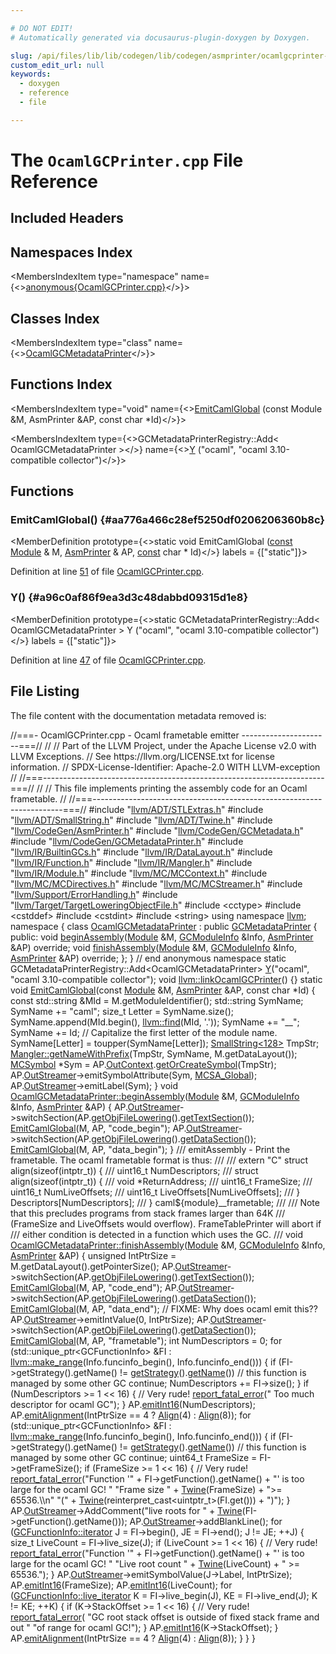 ```yaml
---

# DO NOT EDIT!
# Automatically generated via docusaurus-plugin-doxygen by Doxygen.

slug: /api/files/lib/lib/codegen/lib/codegen/asmprinter/ocamlgcprinter-cpp
custom_edit_url: null
keywords:
  - doxygen
  - reference
  - file

---
```





# The `OcamlGCPrinter.cpp` File Reference

<DoxygenPage pluginConfig={pluginConfig}>



## Included Headers

<IncludesList>
<IncludesListItem
  filePath="llvm/ADT/STLExtras.h"
  permalink="/docs/api/files/include/include/llvm/include/llvm/adt/stlextras-h"
  isLocal="true" />
<IncludesListItem
  filePath="llvm/ADT/SmallString.h"
  permalink="/docs/api/files/include/include/llvm/include/llvm/adt/smallstring-h"
  isLocal="true" />
<IncludesListItem
  filePath="llvm/ADT/Twine.h"
  permalink="/docs/api/files/include/include/llvm/include/llvm/adt/twine-h"
  isLocal="true" />
<IncludesListItem
  filePath="llvm/CodeGen/AsmPrinter.h"
  permalink="/docs/api/files/include/include/llvm/include/llvm/codegen/asmprinter-h"
  isLocal="true" />
<IncludesListItem
  filePath="llvm/CodeGen/GCMetadata.h"
  permalink="/docs/api/files/include/include/llvm/include/llvm/codegen/gcmetadata-h"
  isLocal="true" />
<IncludesListItem
  filePath="llvm/CodeGen/GCMetadataPrinter.h"
  permalink="/docs/api/files/include/include/llvm/include/llvm/codegen/gcmetadataprinter-h"
  isLocal="true" />
<IncludesListItem
  filePath="llvm/IR/BuiltinGCs.h"
  permalink="/docs/api/files/include/include/llvm/include/llvm/ir/builtingcs-h"
  isLocal="true" />
<IncludesListItem
  filePath="llvm/IR/DataLayout.h"
  permalink="/docs/api/files/include/include/llvm/include/llvm/ir/datalayout-h"
  isLocal="true" />
<IncludesListItem
  filePath="llvm/IR/Function.h"
  permalink="/docs/api/files/include/include/llvm/include/llvm/ir/function-h"
  isLocal="true" />
<IncludesListItem
  filePath="llvm/IR/Mangler.h"
  permalink="/docs/api/files/include/include/llvm/include/llvm/ir/mangler-h"
  isLocal="true" />
<IncludesListItem
  filePath="llvm/IR/Module.h"
  permalink="/docs/api/files/include/include/llvm/include/llvm/ir/module-h"
  isLocal="true" />
<IncludesListItem
  filePath="llvm/MC/MCContext.h"
  permalink="/docs/api/files/include/include/llvm/include/llvm/mc/mccontext-h"
  isLocal="true" />
<IncludesListItem
  filePath="llvm/MC/MCDirectives.h"
  permalink="/docs/api/files/include/include/llvm/include/llvm/mc/mcdirectives-h"
  isLocal="true" />
<IncludesListItem
  filePath="llvm/MC/MCStreamer.h"
  permalink="/docs/api/files/include/include/llvm/include/llvm/mc/mcstreamer-h"
  isLocal="true" />
<IncludesListItem
  filePath="llvm/Support/ErrorHandling.h"
  permalink="/docs/api/files/include/include/llvm/include/llvm/support/errorhandling-h"
  isLocal="true" />
<IncludesListItem
  filePath="llvm/Target/TargetLoweringObjectFile.h"
  permalink="/docs/api/files/include/include/llvm/include/llvm/target/targetloweringobjectfile-h"
  isLocal="true" />
<IncludesListItem
  filePath="cctype"
  permalink=""
  isLocal="false" />
<IncludesListItem
  filePath="cstddef"
  permalink=""
  isLocal="false" />
<IncludesListItem
  filePath="cstdint"
  permalink=""
  isLocal="false" />
<IncludesListItem
  filePath="string"
  permalink=""
  isLocal="false" />
</IncludesList>

## Namespaces Index

<MembersIndex>

<MembersIndexItem
  type="namespace"
  name={<><a href="/docs/api/namespaces/anonymous-ocamlgcprinter-cpp-">anonymous&#123;OcamlGCPrinter.cpp&#125;</a></>}>
</MembersIndexItem>

</MembersIndex>

## Classes Index

<MembersIndex>

<MembersIndexItem
  type="class"
  name={<><a href="/docs/api/classes/anonymous-namespace-ocamlgcprinter-cpp-/ocamlgcmetadataprinter">OcamlGCMetadataPrinter</a></>}>
</MembersIndexItem>

</MembersIndex>

## Functions Index

<MembersIndex>

<MembersIndexItem
  type="void"
  name={<><a href="#aa776a466c28ef5250df0206206360b8c">EmitCamlGlobal</a> (const Module &amp;M, AsmPrinter &amp;AP, const char &#42;Id)</>}>
</MembersIndexItem>

<MembersIndexItem
  type={<>GCMetadataPrinterRegistry::Add&lt; OcamlGCMetadataPrinter &gt;</>}
  name={<><a href="#a96c0af86f9ea3d3c48dabbd09315d1e8">Y</a> (&quot;ocaml&quot;, &quot;ocaml 3.10-compatible collector&quot;)</>}>
</MembersIndexItem>

</MembersIndex>


<SectionDefinition>

## Functions

### EmitCamlGlobal() {#aa776a466c28ef5250df0206206360b8c}

<MemberDefinition
  prototype={<>static void EmitCamlGlobal (<a href="/docs/api/files/lib/lib/target/lib/target/aarch64/aarch64promoteconstant-cpp/#a90f8350fecae261c25be85d38b451bff">const</a> <a href="/docs/api/classes/llvm/module">Module</a> &amp; M, <a href="/docs/api/classes/llvm/asmprinter">AsmPrinter</a> &amp; AP, <a href="/docs/api/files/lib/lib/target/lib/target/aarch64/aarch64promoteconstant-cpp/#a90f8350fecae261c25be85d38b451bff">const</a> char &#42; Id)</>}
  labels = {["static"]}>

Definition at line <a href="#l00051">51</a> of file <a href="/docs/api/files/lib/lib/codegen/lib/codegen/asmprinter/ocamlgcprinter-cpp">OcamlGCPrinter.cpp</a>.
</MemberDefinition>

### Y() {#a96c0af86f9ea3d3c48dabbd09315d1e8}

<MemberDefinition
  prototype={<>static GCMetadataPrinterRegistry::Add&lt; OcamlGCMetadataPrinter &gt; Y (&quot;ocaml&quot;, &quot;ocaml 3.10-compatible collector&quot;)</>}
  labels = {["static"]}>

Definition at line <a href="#l00047">47</a> of file <a href="/docs/api/files/lib/lib/codegen/lib/codegen/asmprinter/ocamlgcprinter-cpp">OcamlGCPrinter.cpp</a>.
</MemberDefinition>

</SectionDefinition>

## File Listing

The file content with the documentation metadata removed is:

<ProgramListing>

<Link id="l00001" /><CodeLine lineNumber="1"><Highlight kind="comment">//===- OcamlGCPrinter.cpp - Ocaml frametable emitter ----------------------===//</Highlight><Highlight kind="normal"></Highlight></CodeLine>
<Link id="l00002" /><CodeLine lineNumber="2"><Highlight kind="normal"></Highlight><Highlight kind="comment">//</Highlight><Highlight kind="normal"></Highlight></CodeLine>
<Link id="l00003" /><CodeLine lineNumber="3"><Highlight kind="normal"></Highlight><Highlight kind="comment">// Part of the LLVM Project, under the Apache License v2.0 with LLVM Exceptions.</Highlight><Highlight kind="normal"></Highlight></CodeLine>
<Link id="l00004" /><CodeLine lineNumber="4"><Highlight kind="normal"></Highlight><Highlight kind="comment">// See https://llvm.org/LICENSE.txt for license information.</Highlight><Highlight kind="normal"></Highlight></CodeLine>
<Link id="l00005" /><CodeLine lineNumber="5"><Highlight kind="normal"></Highlight><Highlight kind="comment">// SPDX-License-Identifier: Apache-2.0 WITH LLVM-exception</Highlight><Highlight kind="normal"></Highlight></CodeLine>
<Link id="l00006" /><CodeLine lineNumber="6"><Highlight kind="normal"></Highlight><Highlight kind="comment">//</Highlight><Highlight kind="normal"></Highlight></CodeLine>
<Link id="l00007" /><CodeLine lineNumber="7"><Highlight kind="normal"></Highlight><Highlight kind="comment">//===----------------------------------------------------------------------===//</Highlight><Highlight kind="normal"></Highlight></CodeLine>
<Link id="l00008" /><CodeLine lineNumber="8"><Highlight kind="normal"></Highlight><Highlight kind="comment">//</Highlight><Highlight kind="normal"></Highlight></CodeLine>
<Link id="l00009" /><CodeLine lineNumber="9"><Highlight kind="normal"></Highlight><Highlight kind="comment">// This file implements printing the assembly code for an Ocaml frametable.</Highlight><Highlight kind="normal"></Highlight></CodeLine>
<Link id="l00010" /><CodeLine lineNumber="10"><Highlight kind="normal"></Highlight><Highlight kind="comment">//</Highlight><Highlight kind="normal"></Highlight></CodeLine>
<Link id="l00011" /><CodeLine lineNumber="11"><Highlight kind="normal"></Highlight><Highlight kind="comment">//===----------------------------------------------------------------------===//</Highlight><Highlight kind="normal"></Highlight></CodeLine>
<Link id="l00012" /><CodeLine lineNumber="12"><Highlight kind="normal"></Highlight></CodeLine>
<Link id="l00013" /><CodeLine lineNumber="13"><Highlight kind="normal"></Highlight><Highlight kind="preprocessor">#include &quot;<a href="/docs/api/files/include/include/llvm/include/llvm/adt/stlextras-h">llvm/ADT/STLExtras.h</a>&quot;</Highlight><Highlight kind="normal"></Highlight></CodeLine>
<Link id="l00014" /><CodeLine lineNumber="14"><Highlight kind="normal"></Highlight><Highlight kind="preprocessor">#include &quot;<a href="/docs/api/files/include/include/llvm/include/llvm/adt/smallstring-h">llvm/ADT/SmallString.h</a>&quot;</Highlight><Highlight kind="normal"></Highlight></CodeLine>
<Link id="l00015" /><CodeLine lineNumber="15"><Highlight kind="normal"></Highlight><Highlight kind="preprocessor">#include &quot;<a href="/docs/api/files/include/include/llvm/include/llvm/adt/twine-h">llvm/ADT/Twine.h</a>&quot;</Highlight><Highlight kind="normal"></Highlight></CodeLine>
<Link id="l00016" /><CodeLine lineNumber="16"><Highlight kind="normal"></Highlight><Highlight kind="preprocessor">#include &quot;<a href="/docs/api/files/include/include/llvm/include/llvm/codegen/asmprinter-h">llvm/CodeGen/AsmPrinter.h</a>&quot;</Highlight><Highlight kind="normal"></Highlight></CodeLine>
<Link id="l00017" /><CodeLine lineNumber="17"><Highlight kind="normal"></Highlight><Highlight kind="preprocessor">#include &quot;<a href="/docs/api/files/include/include/llvm/include/llvm/codegen/gcmetadata-h">llvm/CodeGen/GCMetadata.h</a>&quot;</Highlight><Highlight kind="normal"></Highlight></CodeLine>
<Link id="l00018" /><CodeLine lineNumber="18"><Highlight kind="normal"></Highlight><Highlight kind="preprocessor">#include &quot;<a href="/docs/api/files/include/include/llvm/include/llvm/codegen/gcmetadataprinter-h">llvm/CodeGen/GCMetadataPrinter.h</a>&quot;</Highlight><Highlight kind="normal"></Highlight></CodeLine>
<Link id="l00019" /><CodeLine lineNumber="19"><Highlight kind="normal"></Highlight><Highlight kind="preprocessor">#include &quot;<a href="/docs/api/files/include/include/llvm/include/llvm/ir/builtingcs-h">llvm/IR/BuiltinGCs.h</a>&quot;</Highlight><Highlight kind="normal"></Highlight></CodeLine>
<Link id="l00020" /><CodeLine lineNumber="20"><Highlight kind="normal"></Highlight><Highlight kind="preprocessor">#include &quot;<a href="/docs/api/files/include/include/llvm/include/llvm/ir/datalayout-h">llvm/IR/DataLayout.h</a>&quot;</Highlight><Highlight kind="normal"></Highlight></CodeLine>
<Link id="l00021" /><CodeLine lineNumber="21"><Highlight kind="normal"></Highlight><Highlight kind="preprocessor">#include &quot;<a href="/docs/api/files/include/include/llvm/include/llvm/ir/function-h">llvm/IR/Function.h</a>&quot;</Highlight><Highlight kind="normal"></Highlight></CodeLine>
<Link id="l00022" /><CodeLine lineNumber="22"><Highlight kind="normal"></Highlight><Highlight kind="preprocessor">#include &quot;<a href="/docs/api/files/include/include/llvm/include/llvm/ir/mangler-h">llvm/IR/Mangler.h</a>&quot;</Highlight><Highlight kind="normal"></Highlight></CodeLine>
<Link id="l00023" /><CodeLine lineNumber="23"><Highlight kind="normal"></Highlight><Highlight kind="preprocessor">#include &quot;<a href="/docs/api/files/include/include/llvm/include/llvm/ir/module-h">llvm/IR/Module.h</a>&quot;</Highlight><Highlight kind="normal"></Highlight></CodeLine>
<Link id="l00024" /><CodeLine lineNumber="24"><Highlight kind="normal"></Highlight><Highlight kind="preprocessor">#include &quot;<a href="/docs/api/files/include/include/llvm/include/llvm/mc/mccontext-h">llvm/MC/MCContext.h</a>&quot;</Highlight><Highlight kind="normal"></Highlight></CodeLine>
<Link id="l00025" /><CodeLine lineNumber="25"><Highlight kind="normal"></Highlight><Highlight kind="preprocessor">#include &quot;<a href="/docs/api/files/include/include/llvm/include/llvm/mc/mcdirectives-h">llvm/MC/MCDirectives.h</a>&quot;</Highlight><Highlight kind="normal"></Highlight></CodeLine>
<Link id="l00026" /><CodeLine lineNumber="26"><Highlight kind="normal"></Highlight><Highlight kind="preprocessor">#include &quot;<a href="/docs/api/files/include/include/llvm/include/llvm/mc/mcstreamer-h">llvm/MC/MCStreamer.h</a>&quot;</Highlight><Highlight kind="normal"></Highlight></CodeLine>
<Link id="l00027" /><CodeLine lineNumber="27"><Highlight kind="normal"></Highlight><Highlight kind="preprocessor">#include &quot;<a href="/docs/api/files/include/include/llvm/include/llvm/support/errorhandling-h">llvm/Support/ErrorHandling.h</a>&quot;</Highlight><Highlight kind="normal"></Highlight></CodeLine>
<Link id="l00028" /><CodeLine lineNumber="28"><Highlight kind="normal"></Highlight><Highlight kind="preprocessor">#include &quot;<a href="/docs/api/files/include/include/llvm/include/llvm/target/targetloweringobjectfile-h">llvm/Target/TargetLoweringObjectFile.h</a>&quot;</Highlight><Highlight kind="normal"></Highlight></CodeLine>
<Link id="l00029" /><CodeLine lineNumber="29"><Highlight kind="normal"></Highlight><Highlight kind="preprocessor">#include &lt;cctype&gt;</Highlight><Highlight kind="normal"></Highlight></CodeLine>
<Link id="l00030" /><CodeLine lineNumber="30"><Highlight kind="normal"></Highlight><Highlight kind="preprocessor">#include &lt;cstddef&gt;</Highlight><Highlight kind="normal"></Highlight></CodeLine>
<Link id="l00031" /><CodeLine lineNumber="31"><Highlight kind="normal"></Highlight><Highlight kind="preprocessor">#include &lt;cstdint&gt;</Highlight><Highlight kind="normal"></Highlight></CodeLine>
<Link id="l00032" /><CodeLine lineNumber="32"><Highlight kind="normal"></Highlight><Highlight kind="preprocessor">#include &lt;string&gt;</Highlight><Highlight kind="normal"></Highlight></CodeLine>
<Link id="l00033" /><CodeLine lineNumber="33"><Highlight kind="normal"></Highlight></CodeLine>
<Link id="l00034" /><CodeLine lineNumber="34"><Highlight kind="normal"></Highlight><Highlight kind="keyword">using namespace </Highlight><Highlight kind="normal"><a href="/docs/api/namespaces/llvm">llvm</a>;</Highlight></CodeLine>
<Link id="l00035" /><CodeLine lineNumber="35"><Highlight kind="normal"></Highlight></CodeLine>
<Link id="l00036" /><CodeLine lineNumber="36" lineLink="/docs/api/namespaces/anonymous-ocamlgcprinter-cpp-"><Highlight kind="normal"></Highlight><Highlight kind="keyword">namespace </Highlight><Highlight kind="normal">&#123;</Highlight></CodeLine>
<Link id="l00037" /><CodeLine lineNumber="37"><Highlight kind="normal"></Highlight></CodeLine>
<Link id="l00038" /><CodeLine lineNumber="38" lineLink="/docs/api/classes/anonymous-namespace-ocamlgcprinter-cpp-/ocamlgcmetadataprinter"><Highlight kind="normal"></Highlight><Highlight kind="keyword">class </Highlight><Highlight kind="normal"><a href="/docs/api/classes/anonymous-namespace-ocamlgcprinter-cpp-/ocamlgcmetadataprinter">OcamlGCMetadataPrinter</a> : </Highlight><Highlight kind="keyword">public</Highlight><Highlight kind="normal"> <a href="/docs/api/classes/llvm/gcmetadataprinter/#ae944ce49adc84bc2384d95f293763a64">GCMetadataPrinter</a> &#123;</Highlight></CodeLine>
<Link id="l00039" /><CodeLine lineNumber="39"><Highlight kind="normal"></Highlight><Highlight kind="keyword">public</Highlight><Highlight kind="normal">:</Highlight></CodeLine>
<Link id="l00040" /><CodeLine lineNumber="40"><Highlight kind="normal">  </Highlight><Highlight kind="keywordtype">void</Highlight><Highlight kind="normal"> <a href="/docs/api/classes/anonymous-namespace-ocamlgcprinter-cpp-/ocamlgcmetadataprinter/#ab53bb67e2b02768e2950e8991829e32d">beginAssembly</a>(<a href="/docs/api/classes/llvm/module">Module</a> &amp;M, <a href="/docs/api/classes/llvm/gcmoduleinfo">GCModuleInfo</a> &amp;Info, <a href="/docs/api/classes/llvm/gcmetadataprinter/#a47b1796e5c0a56e8a36cf39ae2d051a5">AsmPrinter</a> &amp;AP) </Highlight><Highlight kind="keyword">override</Highlight><Highlight kind="normal">;</Highlight></CodeLine>
<Link id="l00041" /><CodeLine lineNumber="41"><Highlight kind="normal">  </Highlight><Highlight kind="keywordtype">void</Highlight><Highlight kind="normal"> <a href="/docs/api/classes/anonymous-namespace-ocamlgcprinter-cpp-/ocamlgcmetadataprinter/#a6abb5b979094dd3eba1a0375a96e365a">finishAssembly</a>(<a href="/docs/api/classes/llvm/module">Module</a> &amp;M, <a href="/docs/api/classes/llvm/gcmoduleinfo">GCModuleInfo</a> &amp;Info, <a href="/docs/api/classes/llvm/gcmetadataprinter/#a47b1796e5c0a56e8a36cf39ae2d051a5">AsmPrinter</a> &amp;AP) </Highlight><Highlight kind="keyword">override</Highlight><Highlight kind="normal">;</Highlight></CodeLine>
<Link id="l00042" /><CodeLine lineNumber="42"><Highlight kind="normal">&#125;;</Highlight></CodeLine>
<Link id="l00043" /><CodeLine lineNumber="43"><Highlight kind="normal"></Highlight></CodeLine>
<Link id="l00044" /><CodeLine lineNumber="44"><Highlight kind="normal">&#125; </Highlight><Highlight kind="comment">// end anonymous namespace</Highlight><Highlight kind="normal"></Highlight></CodeLine>
<Link id="l00045" /><CodeLine lineNumber="45"><Highlight kind="normal"></Highlight></CodeLine>
<Link id="l00046" /><CodeLine lineNumber="46"><Highlight kind="normal"></Highlight><Highlight kind="keyword">static</Highlight><Highlight kind="normal"> GCMetadataPrinterRegistry::Add&lt;OcamlGCMetadataPrinter&gt;</Highlight></CodeLine>
<Link id="l00047" /><CodeLine lineNumber="47" lineLink="#a96c0af86f9ea3d3c48dabbd09315d1e8"><Highlight kind="normal">    <a href="/docs/api/files/lib/lib/tablegen/tablegenbackendskeleton-cpp/#a262774d3e5186511427e5b2414a85f7f">Y</a>(</Highlight><Highlight kind="stringliteral">&quot;ocaml&quot;</Highlight><Highlight kind="normal">, </Highlight><Highlight kind="stringliteral">&quot;ocaml 3.10-compatible collector&quot;</Highlight><Highlight kind="normal">);</Highlight></CodeLine>
<Link id="l00048" /><CodeLine lineNumber="48"><Highlight kind="normal"></Highlight></CodeLine>
<Link id="l00049" /><CodeLine lineNumber="49" lineLink="/docs/api/namespaces/llvm/#ab9662f6c26920237f3dd13a8f508039b"><Highlight kind="normal"></Highlight><Highlight kind="keywordtype">void</Highlight><Highlight kind="normal"> <a href="/docs/api/namespaces/llvm/#ab9662f6c26920237f3dd13a8f508039b">llvm::linkOcamlGCPrinter</a>() &#123;&#125;</Highlight></CodeLine>
<Link id="l00050" /><CodeLine lineNumber="50"><Highlight kind="normal"></Highlight></CodeLine>
<Link id="l00051" /><CodeLine lineNumber="51" lineLink="#aa776a466c28ef5250df0206206360b8c"><Highlight kind="normal"></Highlight><Highlight kind="keyword">static</Highlight><Highlight kind="normal"> </Highlight><Highlight kind="keywordtype">void</Highlight><Highlight kind="normal"> <a href="#aa776a466c28ef5250df0206206360b8c">EmitCamlGlobal</a>(</Highlight><Highlight kind="keyword">const</Highlight><Highlight kind="normal"> <a href="/docs/api/classes/llvm/module">Module</a> &amp;M, <a href="/docs/api/classes/llvm/asmprinter">AsmPrinter</a> &amp;AP, </Highlight><Highlight kind="keyword">const</Highlight><Highlight kind="normal"> </Highlight><Highlight kind="keywordtype">char</Highlight><Highlight kind="normal"> &#42;Id) &#123;</Highlight></CodeLine>
<Link id="l00052" /><CodeLine lineNumber="52"><Highlight kind="normal">  </Highlight><Highlight kind="keyword">const</Highlight><Highlight kind="normal"> std::string &amp;MId = M.getModuleIdentifier();</Highlight></CodeLine>
<Link id="l00053" /><CodeLine lineNumber="53"><Highlight kind="normal"></Highlight></CodeLine>
<Link id="l00054" /><CodeLine lineNumber="54"><Highlight kind="normal">  std::string SymName;</Highlight></CodeLine>
<Link id="l00055" /><CodeLine lineNumber="55"><Highlight kind="normal">  SymName += </Highlight><Highlight kind="stringliteral">&quot;caml&quot;</Highlight><Highlight kind="normal">;</Highlight></CodeLine>
<Link id="l00056" /><CodeLine lineNumber="56"><Highlight kind="normal">  </Highlight><Highlight kind="keywordtype">size&#95;t</Highlight><Highlight kind="normal"> Letter = SymName.size();</Highlight></CodeLine>
<Link id="l00057" /><CodeLine lineNumber="57"><Highlight kind="normal">  SymName.append(MId.begin(), <a href="/docs/api/namespaces/llvm/#a086e9fbdb06276db7753101a08a63adf">llvm::find</a>(MId, </Highlight><Highlight kind="charliteral">&#39;.&#39;</Highlight><Highlight kind="normal">));</Highlight></CodeLine>
<Link id="l00058" /><CodeLine lineNumber="58"><Highlight kind="normal">  SymName += </Highlight><Highlight kind="stringliteral">&quot;&#95;&#95;&quot;</Highlight><Highlight kind="normal">;</Highlight></CodeLine>
<Link id="l00059" /><CodeLine lineNumber="59"><Highlight kind="normal">  SymName += Id;</Highlight></CodeLine>
<Link id="l00060" /><CodeLine lineNumber="60"><Highlight kind="normal"></Highlight></CodeLine>
<Link id="l00061" /><CodeLine lineNumber="61"><Highlight kind="normal">  </Highlight><Highlight kind="comment">// Capitalize the first letter of the module name.</Highlight><Highlight kind="normal"></Highlight></CodeLine>
<Link id="l00062" /><CodeLine lineNumber="62"><Highlight kind="normal">  SymName&#91;Letter&#93; = toupper(SymName&#91;Letter&#93;);</Highlight></CodeLine>
<Link id="l00063" /><CodeLine lineNumber="63"><Highlight kind="normal"></Highlight></CodeLine>
<Link id="l00064" /><CodeLine lineNumber="64"><Highlight kind="normal">  <a href="/docs/api/classes/llvm/smallstring">SmallString&lt;128&gt;</a> TmpStr;</Highlight></CodeLine>
<Link id="l00065" /><CodeLine lineNumber="65"><Highlight kind="normal">  <a href="/docs/api/classes/llvm/mangler/#aa1c9296fd511eb96bb487befbf5e7cea">Mangler::getNameWithPrefix</a>(TmpStr, SymName, M.getDataLayout());</Highlight></CodeLine>
<Link id="l00066" /><CodeLine lineNumber="66"><Highlight kind="normal"></Highlight></CodeLine>
<Link id="l00067" /><CodeLine lineNumber="67"><Highlight kind="normal">  <a href="/docs/api/classes/llvm/mcsymbol">MCSymbol</a> &#42;Sym = AP.<a href="/docs/api/classes/llvm/asmprinter/#aa7625af893e242d33b9f182066f59310">OutContext</a>.<a href="/docs/api/classes/llvm/mccontext/#ac11eef690074972378846024abbe8722">getOrCreateSymbol</a>(TmpStr);</Highlight></CodeLine>
<Link id="l00068" /><CodeLine lineNumber="68"><Highlight kind="normal"></Highlight></CodeLine>
<Link id="l00069" /><CodeLine lineNumber="69"><Highlight kind="normal">  AP.<a href="/docs/api/classes/llvm/asmprinter/#ac189a157a6aab76ea837c13ec615dbc9">OutStreamer</a>-&gt;emitSymbolAttribute(Sym, <a href="/docs/api/namespaces/llvm/#af74c787f7a33e251485729416d260243aa1e94c23156e37812e4d6e078af1d728">MCSA&#95;Global</a>);</Highlight></CodeLine>
<Link id="l00070" /><CodeLine lineNumber="70"><Highlight kind="normal">  AP.<a href="/docs/api/classes/llvm/asmprinter/#ac189a157a6aab76ea837c13ec615dbc9">OutStreamer</a>-&gt;emitLabel(Sym);</Highlight></CodeLine>
<Link id="l00071" /><CodeLine lineNumber="71"><Highlight kind="normal">&#125;</Highlight></CodeLine>
<Link id="l00072" /><CodeLine lineNumber="72"><Highlight kind="normal"></Highlight></CodeLine>
<Link id="l00073" /><CodeLine lineNumber="73" lineLink="/docs/api/classes/anonymous-namespace-ocamlgcprinter-cpp-/ocamlgcmetadataprinter/#ab53bb67e2b02768e2950e8991829e32d"><Highlight kind="normal"></Highlight><Highlight kind="keywordtype">void</Highlight><Highlight kind="normal"> <a href="/docs/api/classes/anonymous-namespace-ocamlgcprinter-cpp-/ocamlgcmetadataprinter/#ab53bb67e2b02768e2950e8991829e32d">OcamlGCMetadataPrinter::beginAssembly</a>(<a href="/docs/api/classes/llvm/module">Module</a> &amp;M, <a href="/docs/api/classes/llvm/gcmoduleinfo">GCModuleInfo</a> &amp;Info,</Highlight></CodeLine>
<Link id="l00074" /><CodeLine lineNumber="74"><Highlight kind="normal">                                           <a href="/docs/api/classes/llvm/gcmetadataprinter/#a47b1796e5c0a56e8a36cf39ae2d051a5">AsmPrinter</a> &amp;AP) &#123;</Highlight></CodeLine>
<Link id="l00075" /><CodeLine lineNumber="75"><Highlight kind="normal">  AP.<a href="/docs/api/classes/llvm/asmprinter/#ac189a157a6aab76ea837c13ec615dbc9">OutStreamer</a>-&gt;switchSection(AP.<a href="/docs/api/classes/llvm/asmprinter/#a0580b05cc0794957d4ac1ce2f209ac87">getObjFileLowering</a>().<a href="/docs/api/classes/llvm/mcobjectfileinfo/#af1e49c4350a67d9c442c39ab1dc211eb">getTextSection</a>());</Highlight></CodeLine>
<Link id="l00076" /><CodeLine lineNumber="76"><Highlight kind="normal">  <a href="#aa776a466c28ef5250df0206206360b8c">EmitCamlGlobal</a>(M, AP, </Highlight><Highlight kind="stringliteral">&quot;code&#95;begin&quot;</Highlight><Highlight kind="normal">);</Highlight></CodeLine>
<Link id="l00077" /><CodeLine lineNumber="77"><Highlight kind="normal"></Highlight></CodeLine>
<Link id="l00078" /><CodeLine lineNumber="78"><Highlight kind="normal">  AP.<a href="/docs/api/classes/llvm/asmprinter/#ac189a157a6aab76ea837c13ec615dbc9">OutStreamer</a>-&gt;switchSection(AP.<a href="/docs/api/classes/llvm/asmprinter/#a0580b05cc0794957d4ac1ce2f209ac87">getObjFileLowering</a>().<a href="/docs/api/classes/llvm/mcobjectfileinfo/#afd9ae84447d7be72e18fd897b3f036d2">getDataSection</a>());</Highlight></CodeLine>
<Link id="l00079" /><CodeLine lineNumber="79"><Highlight kind="normal">  <a href="#aa776a466c28ef5250df0206206360b8c">EmitCamlGlobal</a>(M, AP, </Highlight><Highlight kind="stringliteral">&quot;data&#95;begin&quot;</Highlight><Highlight kind="normal">);</Highlight></CodeLine>
<Link id="l00080" /><CodeLine lineNumber="80"><Highlight kind="normal">&#125;</Highlight></CodeLine>
<Link id="l00081" /><CodeLine lineNumber="81"><Highlight kind="normal"></Highlight><Highlight kind="comment"></Highlight></CodeLine>
<Link id="l00082" /><CodeLine lineNumber="82"><Highlight kind="comment">/// emitAssembly - Print the frametable. The ocaml frametable format is thus:</Highlight></CodeLine>
<Link id="l00083" /><CodeLine lineNumber="83"><Highlight kind="comment">///</Highlight></CodeLine>
<Link id="l00084" /><CodeLine lineNumber="84"><Highlight kind="comment">///   extern &quot;C&quot; struct align(sizeof(intptr&#95;t)) &#123;</Highlight></CodeLine>
<Link id="l00085" /><CodeLine lineNumber="85"><Highlight kind="comment">///     uint16&#95;t NumDescriptors;</Highlight></CodeLine>
<Link id="l00086" /><CodeLine lineNumber="86"><Highlight kind="comment">///     struct align(sizeof(intptr&#95;t)) &#123;</Highlight></CodeLine>
<Link id="l00087" /><CodeLine lineNumber="87"><Highlight kind="comment">///       void &#42;ReturnAddress;</Highlight></CodeLine>
<Link id="l00088" /><CodeLine lineNumber="88"><Highlight kind="comment">///       uint16&#95;t FrameSize;</Highlight></CodeLine>
<Link id="l00089" /><CodeLine lineNumber="89"><Highlight kind="comment">///       uint16&#95;t NumLiveOffsets;</Highlight></CodeLine>
<Link id="l00090" /><CodeLine lineNumber="90"><Highlight kind="comment">///       uint16&#95;t LiveOffsets&#91;NumLiveOffsets&#93;;</Highlight></CodeLine>
<Link id="l00091" /><CodeLine lineNumber="91"><Highlight kind="comment">///     &#125; Descriptors&#91;NumDescriptors&#93;;</Highlight></CodeLine>
<Link id="l00092" /><CodeLine lineNumber="92"><Highlight kind="comment">///   &#125; caml$&#123;module&#125;&#95;&#95;frametable;</Highlight></CodeLine>
<Link id="l00093" /><CodeLine lineNumber="93"><Highlight kind="comment">///</Highlight></CodeLine>
<Link id="l00094" /><CodeLine lineNumber="94"><Highlight kind="comment">/// Note that this precludes programs from stack frames larger than 64K</Highlight></CodeLine>
<Link id="l00095" /><CodeLine lineNumber="95"><Highlight kind="comment">/// (FrameSize and LiveOffsets would overflow). FrameTablePrinter will abort if</Highlight></CodeLine>
<Link id="l00096" /><CodeLine lineNumber="96"><Highlight kind="comment">/// either condition is detected in a function which uses the GC.</Highlight></CodeLine>
<Link id="l00097" /><CodeLine lineNumber="97"><Highlight kind="comment">///</Highlight><Highlight kind="normal"></Highlight></CodeLine>
<Link id="l00098" /><CodeLine lineNumber="98" lineLink="/docs/api/classes/anonymous-namespace-ocamlgcprinter-cpp-/ocamlgcmetadataprinter/#a6abb5b979094dd3eba1a0375a96e365a"><Highlight kind="normal"></Highlight><Highlight kind="keywordtype">void</Highlight><Highlight kind="normal"> <a href="/docs/api/classes/anonymous-namespace-ocamlgcprinter-cpp-/ocamlgcmetadataprinter/#a6abb5b979094dd3eba1a0375a96e365a">OcamlGCMetadataPrinter::finishAssembly</a>(<a href="/docs/api/classes/llvm/module">Module</a> &amp;M, <a href="/docs/api/classes/llvm/gcmoduleinfo">GCModuleInfo</a> &amp;Info,</Highlight></CodeLine>
<Link id="l00099" /><CodeLine lineNumber="99"><Highlight kind="normal">                                            <a href="/docs/api/classes/llvm/gcmetadataprinter/#a47b1796e5c0a56e8a36cf39ae2d051a5">AsmPrinter</a> &amp;AP) &#123;</Highlight></CodeLine>
<Link id="l00100" /><CodeLine lineNumber="100"><Highlight kind="normal">  </Highlight><Highlight kind="keywordtype">unsigned</Highlight><Highlight kind="normal"> IntPtrSize = M.getDataLayout().getPointerSize();</Highlight></CodeLine>
<Link id="l00101" /><CodeLine lineNumber="101"><Highlight kind="normal"></Highlight></CodeLine>
<Link id="l00102" /><CodeLine lineNumber="102"><Highlight kind="normal">  AP.<a href="/docs/api/classes/llvm/asmprinter/#ac189a157a6aab76ea837c13ec615dbc9">OutStreamer</a>-&gt;switchSection(AP.<a href="/docs/api/classes/llvm/asmprinter/#a0580b05cc0794957d4ac1ce2f209ac87">getObjFileLowering</a>().<a href="/docs/api/classes/llvm/mcobjectfileinfo/#af1e49c4350a67d9c442c39ab1dc211eb">getTextSection</a>());</Highlight></CodeLine>
<Link id="l00103" /><CodeLine lineNumber="103"><Highlight kind="normal">  <a href="#aa776a466c28ef5250df0206206360b8c">EmitCamlGlobal</a>(M, AP, </Highlight><Highlight kind="stringliteral">&quot;code&#95;end&quot;</Highlight><Highlight kind="normal">);</Highlight></CodeLine>
<Link id="l00104" /><CodeLine lineNumber="104"><Highlight kind="normal"></Highlight></CodeLine>
<Link id="l00105" /><CodeLine lineNumber="105"><Highlight kind="normal">  AP.<a href="/docs/api/classes/llvm/asmprinter/#ac189a157a6aab76ea837c13ec615dbc9">OutStreamer</a>-&gt;switchSection(AP.<a href="/docs/api/classes/llvm/asmprinter/#a0580b05cc0794957d4ac1ce2f209ac87">getObjFileLowering</a>().<a href="/docs/api/classes/llvm/mcobjectfileinfo/#afd9ae84447d7be72e18fd897b3f036d2">getDataSection</a>());</Highlight></CodeLine>
<Link id="l00106" /><CodeLine lineNumber="106"><Highlight kind="normal">  <a href="#aa776a466c28ef5250df0206206360b8c">EmitCamlGlobal</a>(M, AP, </Highlight><Highlight kind="stringliteral">&quot;data&#95;end&quot;</Highlight><Highlight kind="normal">);</Highlight></CodeLine>
<Link id="l00107" /><CodeLine lineNumber="107"><Highlight kind="normal"></Highlight></CodeLine>
<Link id="l00108" /><CodeLine lineNumber="108"><Highlight kind="normal">  </Highlight><Highlight kind="comment">// FIXME: Why does ocaml emit this??</Highlight><Highlight kind="normal"></Highlight></CodeLine>
<Link id="l00109" /><CodeLine lineNumber="109"><Highlight kind="normal">  AP.<a href="/docs/api/classes/llvm/asmprinter/#ac189a157a6aab76ea837c13ec615dbc9">OutStreamer</a>-&gt;emitIntValue(0, IntPtrSize);</Highlight></CodeLine>
<Link id="l00110" /><CodeLine lineNumber="110"><Highlight kind="normal"></Highlight></CodeLine>
<Link id="l00111" /><CodeLine lineNumber="111"><Highlight kind="normal">  AP.<a href="/docs/api/classes/llvm/asmprinter/#ac189a157a6aab76ea837c13ec615dbc9">OutStreamer</a>-&gt;switchSection(AP.<a href="/docs/api/classes/llvm/asmprinter/#a0580b05cc0794957d4ac1ce2f209ac87">getObjFileLowering</a>().<a href="/docs/api/classes/llvm/mcobjectfileinfo/#afd9ae84447d7be72e18fd897b3f036d2">getDataSection</a>());</Highlight></CodeLine>
<Link id="l00112" /><CodeLine lineNumber="112"><Highlight kind="normal">  <a href="#aa776a466c28ef5250df0206206360b8c">EmitCamlGlobal</a>(M, AP, </Highlight><Highlight kind="stringliteral">&quot;frametable&quot;</Highlight><Highlight kind="normal">);</Highlight></CodeLine>
<Link id="l00113" /><CodeLine lineNumber="113"><Highlight kind="normal"></Highlight></CodeLine>
<Link id="l00114" /><CodeLine lineNumber="114"><Highlight kind="normal">  </Highlight><Highlight kind="keywordtype">int</Highlight><Highlight kind="normal"> NumDescriptors = 0;</Highlight></CodeLine>
<Link id="l00115" /><CodeLine lineNumber="115"><Highlight kind="normal">  </Highlight><Highlight kind="keywordflow">for</Highlight><Highlight kind="normal"> (std::unique&#95;ptr&lt;GCFunctionInfo&gt; &amp;FI :</Highlight></CodeLine>
<Link id="l00116" /><CodeLine lineNumber="116"><Highlight kind="normal">       <a href="/docs/api/namespaces/llvm/#a341215803e83773a3e97860dc291f121">llvm::make&#95;range</a>(Info.funcinfo&#95;begin(), Info.funcinfo&#95;end())) &#123;</Highlight></CodeLine>
<Link id="l00117" /><CodeLine lineNumber="117"><Highlight kind="normal">    </Highlight><Highlight kind="keywordflow">if</Highlight><Highlight kind="normal"> (FI-&gt;getStrategy().getName() != <a href="/docs/api/classes/llvm/gcmetadataprinter/#a103ca212831edb585c5fdc509df54b33">getStrategy</a>().<a href="/docs/api/files/lib/lib/transforms/lib/transforms/objcarc/provenanceanalysisevaluator-cpp/#a2ee79648e8bce3ddbb26358ff10e3e82">getName</a>())</Highlight></CodeLine>
<Link id="l00118" /><CodeLine lineNumber="118"><Highlight kind="normal">      </Highlight><Highlight kind="comment">// this function is managed by some other GC</Highlight><Highlight kind="normal"></Highlight></CodeLine>
<Link id="l00119" /><CodeLine lineNumber="119"><Highlight kind="normal">      </Highlight><Highlight kind="keywordflow">continue</Highlight><Highlight kind="normal">;</Highlight></CodeLine>
<Link id="l00120" /><CodeLine lineNumber="120"><Highlight kind="normal">    NumDescriptors += FI-&gt;size();</Highlight></CodeLine>
<Link id="l00121" /><CodeLine lineNumber="121"><Highlight kind="normal">  &#125;</Highlight></CodeLine>
<Link id="l00122" /><CodeLine lineNumber="122"><Highlight kind="normal"></Highlight></CodeLine>
<Link id="l00123" /><CodeLine lineNumber="123"><Highlight kind="normal">  </Highlight><Highlight kind="keywordflow">if</Highlight><Highlight kind="normal"> (NumDescriptors &gt;= 1 &lt;&lt; 16) &#123;</Highlight></CodeLine>
<Link id="l00124" /><CodeLine lineNumber="124"><Highlight kind="normal">    </Highlight><Highlight kind="comment">// Very rude!</Highlight><Highlight kind="normal"></Highlight></CodeLine>
<Link id="l00125" /><CodeLine lineNumber="125"><Highlight kind="normal">    <a href="/docs/api/namespaces/llvm/#a7f2a3d4dcfee70225988aec53ff1e173">report&#95;fatal&#95;error</a>(</Highlight><Highlight kind="stringliteral">&quot; Too much descriptor for ocaml GC&quot;</Highlight><Highlight kind="normal">);</Highlight></CodeLine>
<Link id="l00126" /><CodeLine lineNumber="126"><Highlight kind="normal">  &#125;</Highlight></CodeLine>
<Link id="l00127" /><CodeLine lineNumber="127"><Highlight kind="normal">  AP.<a href="/docs/api/classes/llvm/asmprinter/#ad87d51ae3e480de2e3892fc257406212">emitInt16</a>(NumDescriptors);</Highlight></CodeLine>
<Link id="l00128" /><CodeLine lineNumber="128"><Highlight kind="normal">  AP.<a href="/docs/api/classes/llvm/asmprinter/#aa321836ddd72df66be5551323b3090d9">emitAlignment</a>(IntPtrSize == 4 ? <a href="/docs/api/structs/llvm/align">Align</a>(4) : <a href="/docs/api/structs/llvm/align">Align</a>(8));</Highlight></CodeLine>
<Link id="l00129" /><CodeLine lineNumber="129"><Highlight kind="normal"></Highlight></CodeLine>
<Link id="l00130" /><CodeLine lineNumber="130"><Highlight kind="normal">  </Highlight><Highlight kind="keywordflow">for</Highlight><Highlight kind="normal"> (std::unique&#95;ptr&lt;GCFunctionInfo&gt; &amp;FI :</Highlight></CodeLine>
<Link id="l00131" /><CodeLine lineNumber="131"><Highlight kind="normal">       <a href="/docs/api/namespaces/llvm/#a341215803e83773a3e97860dc291f121">llvm::make&#95;range</a>(Info.funcinfo&#95;begin(), Info.funcinfo&#95;end())) &#123;</Highlight></CodeLine>
<Link id="l00132" /><CodeLine lineNumber="132"><Highlight kind="normal">    </Highlight><Highlight kind="keywordflow">if</Highlight><Highlight kind="normal"> (FI-&gt;getStrategy().getName() != <a href="/docs/api/classes/llvm/gcmetadataprinter/#a103ca212831edb585c5fdc509df54b33">getStrategy</a>().<a href="/docs/api/files/lib/lib/transforms/lib/transforms/objcarc/provenanceanalysisevaluator-cpp/#a2ee79648e8bce3ddbb26358ff10e3e82">getName</a>())</Highlight></CodeLine>
<Link id="l00133" /><CodeLine lineNumber="133"><Highlight kind="normal">      </Highlight><Highlight kind="comment">// this function is managed by some other GC</Highlight><Highlight kind="normal"></Highlight></CodeLine>
<Link id="l00134" /><CodeLine lineNumber="134"><Highlight kind="normal">      </Highlight><Highlight kind="keywordflow">continue</Highlight><Highlight kind="normal">;</Highlight></CodeLine>
<Link id="l00135" /><CodeLine lineNumber="135"><Highlight kind="normal"></Highlight></CodeLine>
<Link id="l00136" /><CodeLine lineNumber="136"><Highlight kind="normal">    uint64&#95;t FrameSize = FI-&gt;getFrameSize();</Highlight></CodeLine>
<Link id="l00137" /><CodeLine lineNumber="137"><Highlight kind="normal">    </Highlight><Highlight kind="keywordflow">if</Highlight><Highlight kind="normal"> (FrameSize &gt;= 1 &lt;&lt; 16) &#123;</Highlight></CodeLine>
<Link id="l00138" /><CodeLine lineNumber="138"><Highlight kind="normal">      </Highlight><Highlight kind="comment">// Very rude!</Highlight><Highlight kind="normal"></Highlight></CodeLine>
<Link id="l00139" /><CodeLine lineNumber="139"><Highlight kind="normal">      <a href="/docs/api/namespaces/llvm/#a7f2a3d4dcfee70225988aec53ff1e173">report&#95;fatal&#95;error</a>(</Highlight><Highlight kind="stringliteral">&quot;Function &#39;&quot;</Highlight><Highlight kind="normal"> + FI-&gt;getFunction().getName() +</Highlight></CodeLine>
<Link id="l00140" /><CodeLine lineNumber="140"><Highlight kind="normal">                         </Highlight><Highlight kind="stringliteral">&quot;&#39; is too large for the ocaml GC! &quot;</Highlight><Highlight kind="normal"></Highlight></CodeLine>
<Link id="l00141" /><CodeLine lineNumber="141"><Highlight kind="normal">                         </Highlight><Highlight kind="stringliteral">&quot;Frame size &quot;</Highlight><Highlight kind="normal"> +</Highlight></CodeLine>
<Link id="l00142" /><CodeLine lineNumber="142"><Highlight kind="normal">                         <a href="/docs/api/classes/llvm/twine">Twine</a>(FrameSize) +</Highlight></CodeLine>
<Link id="l00143" /><CodeLine lineNumber="143"><Highlight kind="normal">                         </Highlight><Highlight kind="stringliteral">&quot;&gt;= 65536.\\n&quot;</Highlight><Highlight kind="normal"></Highlight></CodeLine>
<Link id="l00144" /><CodeLine lineNumber="144"><Highlight kind="normal">                         </Highlight><Highlight kind="stringliteral">&quot;(&quot;</Highlight><Highlight kind="normal"> +</Highlight></CodeLine>
<Link id="l00145" /><CodeLine lineNumber="145"><Highlight kind="normal">                         <a href="/docs/api/classes/llvm/twine">Twine</a>(</Highlight><Highlight kind="keyword">reinterpret&#95;cast&lt;</Highlight><Highlight kind="normal">uintptr&#95;t</Highlight><Highlight kind="keyword">&gt;</Highlight><Highlight kind="normal">(FI.get())) + </Highlight><Highlight kind="stringliteral">&quot;)&quot;</Highlight><Highlight kind="normal">);</Highlight></CodeLine>
<Link id="l00146" /><CodeLine lineNumber="146"><Highlight kind="normal">    &#125;</Highlight></CodeLine>
<Link id="l00147" /><CodeLine lineNumber="147"><Highlight kind="normal"></Highlight></CodeLine>
<Link id="l00148" /><CodeLine lineNumber="148"><Highlight kind="normal">    AP.<a href="/docs/api/classes/llvm/asmprinter/#ac189a157a6aab76ea837c13ec615dbc9">OutStreamer</a>-&gt;AddComment(</Highlight><Highlight kind="stringliteral">&quot;live roots for &quot;</Highlight><Highlight kind="normal"> +</Highlight></CodeLine>
<Link id="l00149" /><CodeLine lineNumber="149"><Highlight kind="normal">                               <a href="/docs/api/classes/llvm/twine">Twine</a>(FI-&gt;getFunction().getName()));</Highlight></CodeLine>
<Link id="l00150" /><CodeLine lineNumber="150"><Highlight kind="normal">    AP.<a href="/docs/api/classes/llvm/asmprinter/#ac189a157a6aab76ea837c13ec615dbc9">OutStreamer</a>-&gt;addBlankLine();</Highlight></CodeLine>
<Link id="l00151" /><CodeLine lineNumber="151"><Highlight kind="normal"></Highlight></CodeLine>
<Link id="l00152" /><CodeLine lineNumber="152"><Highlight kind="normal">    </Highlight><Highlight kind="keywordflow">for</Highlight><Highlight kind="normal"> (<a href="/docs/api/classes/llvm/gcfunctioninfo/#ad553d77477f4b042825d3d79d11ea54b">GCFunctionInfo::iterator</a> J = FI-&gt;begin(), JE = FI-&gt;end(); J != JE;</Highlight></CodeLine>
<Link id="l00153" /><CodeLine lineNumber="153"><Highlight kind="normal">         ++J) &#123;</Highlight></CodeLine>
<Link id="l00154" /><CodeLine lineNumber="154"><Highlight kind="normal">      </Highlight><Highlight kind="keywordtype">size&#95;t</Highlight><Highlight kind="normal"> LiveCount = FI-&gt;live&#95;size(J);</Highlight></CodeLine>
<Link id="l00155" /><CodeLine lineNumber="155"><Highlight kind="normal">      </Highlight><Highlight kind="keywordflow">if</Highlight><Highlight kind="normal"> (LiveCount &gt;= 1 &lt;&lt; 16) &#123;</Highlight></CodeLine>
<Link id="l00156" /><CodeLine lineNumber="156"><Highlight kind="normal">        </Highlight><Highlight kind="comment">// Very rude!</Highlight><Highlight kind="normal"></Highlight></CodeLine>
<Link id="l00157" /><CodeLine lineNumber="157"><Highlight kind="normal">        <a href="/docs/api/namespaces/llvm/#a7f2a3d4dcfee70225988aec53ff1e173">report&#95;fatal&#95;error</a>(</Highlight><Highlight kind="stringliteral">&quot;Function &#39;&quot;</Highlight><Highlight kind="normal"> + FI-&gt;getFunction().getName() +</Highlight></CodeLine>
<Link id="l00158" /><CodeLine lineNumber="158"><Highlight kind="normal">                           </Highlight><Highlight kind="stringliteral">&quot;&#39; is too large for the ocaml GC! &quot;</Highlight><Highlight kind="normal"></Highlight></CodeLine>
<Link id="l00159" /><CodeLine lineNumber="159"><Highlight kind="normal">                           </Highlight><Highlight kind="stringliteral">&quot;Live root count &quot;</Highlight><Highlight kind="normal"> +</Highlight></CodeLine>
<Link id="l00160" /><CodeLine lineNumber="160"><Highlight kind="normal">                           <a href="/docs/api/classes/llvm/twine">Twine</a>(LiveCount) + </Highlight><Highlight kind="stringliteral">&quot; &gt;= 65536.&quot;</Highlight><Highlight kind="normal">);</Highlight></CodeLine>
<Link id="l00161" /><CodeLine lineNumber="161"><Highlight kind="normal">      &#125;</Highlight></CodeLine>
<Link id="l00162" /><CodeLine lineNumber="162"><Highlight kind="normal"></Highlight></CodeLine>
<Link id="l00163" /><CodeLine lineNumber="163"><Highlight kind="normal">      AP.<a href="/docs/api/classes/llvm/asmprinter/#ac189a157a6aab76ea837c13ec615dbc9">OutStreamer</a>-&gt;emitSymbolValue(J-&gt;Label, IntPtrSize);</Highlight></CodeLine>
<Link id="l00164" /><CodeLine lineNumber="164"><Highlight kind="normal">      AP.<a href="/docs/api/classes/llvm/asmprinter/#ad87d51ae3e480de2e3892fc257406212">emitInt16</a>(FrameSize);</Highlight></CodeLine>
<Link id="l00165" /><CodeLine lineNumber="165"><Highlight kind="normal">      AP.<a href="/docs/api/classes/llvm/asmprinter/#ad87d51ae3e480de2e3892fc257406212">emitInt16</a>(LiveCount);</Highlight></CodeLine>
<Link id="l00166" /><CodeLine lineNumber="166"><Highlight kind="normal"></Highlight></CodeLine>
<Link id="l00167" /><CodeLine lineNumber="167"><Highlight kind="normal">      </Highlight><Highlight kind="keywordflow">for</Highlight><Highlight kind="normal"> (<a href="/docs/api/classes/llvm/gcfunctioninfo/#aa9282de572d03dca73f282b617f64bd0">GCFunctionInfo::live&#95;iterator</a> K = FI-&gt;live&#95;begin(J),</Highlight></CodeLine>
<Link id="l00168" /><CodeLine lineNumber="168"><Highlight kind="normal">                                         KE = FI-&gt;live&#95;end(J);</Highlight></CodeLine>
<Link id="l00169" /><CodeLine lineNumber="169"><Highlight kind="normal">           K != KE; ++K) &#123;</Highlight></CodeLine>
<Link id="l00170" /><CodeLine lineNumber="170"><Highlight kind="normal">        </Highlight><Highlight kind="keywordflow">if</Highlight><Highlight kind="normal"> (K-&gt;StackOffset &gt;= 1 &lt;&lt; 16) &#123;</Highlight></CodeLine>
<Link id="l00171" /><CodeLine lineNumber="171"><Highlight kind="normal">          </Highlight><Highlight kind="comment">// Very rude!</Highlight><Highlight kind="normal"></Highlight></CodeLine>
<Link id="l00172" /><CodeLine lineNumber="172"><Highlight kind="normal">          <a href="/docs/api/namespaces/llvm/#a7f2a3d4dcfee70225988aec53ff1e173">report&#95;fatal&#95;error</a>(</Highlight></CodeLine>
<Link id="l00173" /><CodeLine lineNumber="173"><Highlight kind="normal">              </Highlight><Highlight kind="stringliteral">&quot;GC root stack offset is outside of fixed stack frame and out &quot;</Highlight><Highlight kind="normal"></Highlight></CodeLine>
<Link id="l00174" /><CodeLine lineNumber="174"><Highlight kind="normal">              </Highlight><Highlight kind="stringliteral">&quot;of range for ocaml GC!&quot;</Highlight><Highlight kind="normal">);</Highlight></CodeLine>
<Link id="l00175" /><CodeLine lineNumber="175"><Highlight kind="normal">        &#125;</Highlight></CodeLine>
<Link id="l00176" /><CodeLine lineNumber="176"><Highlight kind="normal">        AP.<a href="/docs/api/classes/llvm/asmprinter/#ad87d51ae3e480de2e3892fc257406212">emitInt16</a>(K-&gt;StackOffset);</Highlight></CodeLine>
<Link id="l00177" /><CodeLine lineNumber="177"><Highlight kind="normal">      &#125;</Highlight></CodeLine>
<Link id="l00178" /><CodeLine lineNumber="178"><Highlight kind="normal"></Highlight></CodeLine>
<Link id="l00179" /><CodeLine lineNumber="179"><Highlight kind="normal">      AP.<a href="/docs/api/classes/llvm/asmprinter/#aa321836ddd72df66be5551323b3090d9">emitAlignment</a>(IntPtrSize == 4 ? <a href="/docs/api/structs/llvm/align">Align</a>(4) : <a href="/docs/api/structs/llvm/align">Align</a>(8));</Highlight></CodeLine>
<Link id="l00180" /><CodeLine lineNumber="180"><Highlight kind="normal">    &#125;</Highlight></CodeLine>
<Link id="l00181" /><CodeLine lineNumber="181"><Highlight kind="normal">  &#125;</Highlight></CodeLine>
<Link id="l00182" /><CodeLine lineNumber="182"><Highlight kind="normal">&#125;</Highlight></CodeLine>

</ProgramListing>

</DoxygenPage>
